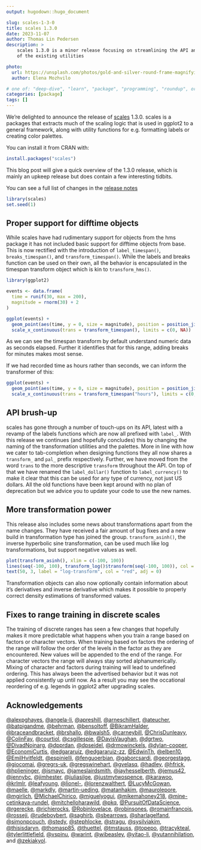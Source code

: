 ```yaml
---
output: hugodown::hugo_document

slug: scales-1-3-0
title: scales 1.3.0
date: 2023-11-07
author: Thomas Lin Pedersen
description: >
    scales 1.3.0 is a minor release focusing on streamlining the API and gradual improvements 
    of the existing utilities

photo:
  url: https://unsplash.com/photos/gold-and-silver-round-frame-magnifying-glass-j06gLuKK0GM
  author: Elena Mozhvilo

# one of: "deep-dive", "learn", "package", "programming", "roundup", or "other"
categories: [package] 
tags: []
---
```


```{=html}
<!--
TODO:
* [ ] Look over / edit the post's title in the yaml
* [ ] Edit (or delete) the description; note this appears in the Twitter card
* [ ] Pick category and tags (see existing with `hugodown::tidy_show_meta()`)
* [ ] Find photo & update yaml metadata
* [ ] Create `thumbnail-sq.jpg`; height and width should be equal
* [ ] Create `thumbnail-wd.jpg`; width should be >5x height
* [ ] `hugodown::use_tidy_thumbnails()`
* [ ] Add intro sentence, e.g. the standard tagline for the package
* [ ] `usethis::use_tidy_thanks()`
-->
```
We're delighted to announce the release of [scales](https://scales.r-lib.org) 1.3.0. scales is a packages that extracts much of the scaling logic that is used in ggplot2 to a general framework, along with utility functions for e.g. formatting labels or creating color palettes.

You can install it from CRAN with:

```r
install.packages("scales")
```

This blog post will give a quick overview of the 1.3.0 release, which is mainly an upkeep release but does contain a few interesting tidbits.

You can see a full list of changes in the [release notes](%7B%20github_release%20%7D)

```r
library(scales)
set.seed(1)
```

## Proper support for difftime objects

While scales have had rudimentary support for objects from the hms package it has not included basic support for difftime objects from base. This is now rectified with the introduction of `label_timespan()`, `breaks_timespan()`, and `transform_timespan()`. While the labels and breaks function can be used on their own, all the behavior is encapsulated in the timespan transform object which is kin to `transform_hms()`.

```r
library(ggplot2)

events <- data.frame(
  time = runif(30, max = 200),
  magnitude = rnorm(30) + 2
)

ggplot(events) + 
  geom_point(aes(time, y = 0, size = magnitude), position = position_jitter(height = 0)) + 
  scale_x_continuous(trans = transform_timespan(), limits = c(0, NA))
```

As we can see the timespan transform by default understand numeric data as seconds elapsed. Further it identifies that for this range, adding breaks for minutes makes most sense.

If we had recorded time as hours rather than seconds, we can inform the transformer of this:

```r
ggplot(events) + 
  geom_point(aes(time, y = 0, size = magnitude), position = position_jitter(height = 0)) + 
  scale_x_continuous(trans = transform_timespan("hours"), limits = c(0, NA))
```

## API brush-up

scales has gone through a number of touch-ups on its API, latest with a revamp of the labels functions which are now all prefixed with `label_`. With this release we continues (and hopefully concludes) this by changing the naming of the transformation utilities and the palettes. More in line with how we cater to tab-completion when designing functions they all now shares a `transform_` and `pal_` prefix respectively. Further, we have moved from the word `trans` to the more descriptive `transform` throughout the API. On top of that we have renamed the `label_dollar()` function to `label_currency()` to make it clear that this can be used for any type of currency, not just US dollars. All the old functions have been kept around with no plan of deprecation but we advice you to update your code to use the new names.

## More transformation power

This release also includes some news about transformations apart from the name changes. They have received a fair amount of bug fixes and a new build in transformation type has joined the group. `transform_asinh()`, the inverse hyperbolic sine transformation, can be used much like log transformations, but support negative values as well.

```r
plot(transform_asinh(), xlim = c(-100, 100))
lines(seq(-100, 100), transform_log()$transform(seq(-100, 100)), col = "red")
text(50, 3, label = "log-transform", col = "red", adj = 0)
```

Transformation objects can also now optionally contain information about it's derivatives and inverse derivative which makes it possible to properly correct density estimations of transformed values.

## Fixes to range training in discrete scales

The training of discrete ranges has seen a few changes that hopefully makes it more predictable what happens when you train a range based on factors or character vectors. When training based on factors the ordering of the range will follow the order of the levels in the factor as they are encountered. New values will be appended to the end of the range. For character vectors the range will always stay sorted alphanumerically. Mixing of character and factors during training will lead to undefined ordering. This has always been the advertised behavior but it was not applied consistently up until now. As a result you may see the occational reordering of e.g. legends in ggplot2 after upgrading scales.

## Acknowledgements

[\@alexpghayes](https://github.com/alexpghayes), [\@angela-li](https://github.com/angela-li), [\@apreshill](https://github.com/apreshill), [\@arneschillert](https://github.com/arneschillert), [\@ateucher](https://github.com/ateucher), [\@batpigandme](https://github.com/batpigandme), [\@behrman](https://github.com/behrman), [\@bensoltoff](https://github.com/bensoltoff), [\@BikramHalder](https://github.com/BikramHalder), [\@braceandbracket](https://github.com/braceandbracket), [\@brshallo](https://github.com/brshallo), [\@bwalsh5](https://github.com/bwalsh5), [\@carneybill](https://github.com/carneybill), [\@ChrisDunleavy](https://github.com/ChrisDunleavy), [\@ColinFay](https://github.com/ColinFay), [\@courtiol](https://github.com/courtiol), [\@csgillespie](https://github.com/csgillespie), [\@DavisVaughan](https://github.com/DavisVaughan), [\@dgrtwo](https://github.com/dgrtwo), [\@DivadNojnarg](https://github.com/DivadNojnarg), [\@dpprdan](https://github.com/dpprdan), [\@dpseidel](https://github.com/dpseidel), [\@drmowinckels](https://github.com/drmowinckels), [\@dylan-cooper](https://github.com/dylan-cooper), [\@EconomiCurtis](https://github.com/EconomiCurtis), [\@edgararuiz](https://github.com/edgararuiz), [\@edgararuiz-zz](https://github.com/edgararuiz-zz), [\@EdwinTh](https://github.com/EdwinTh), [\@elben10](https://github.com/elben10), [\@EmilHvitfeldt](https://github.com/EmilHvitfeldt), [\@espinielli](https://github.com/espinielli), [\@fenguoerbian](https://github.com/fenguoerbian), [\@gaborcsardi](https://github.com/gaborcsardi), [\@georgestagg](https://github.com/georgestagg), [\@giocomai](https://github.com/giocomai), [\@gregrs-uk](https://github.com/gregrs-uk), [\@gregswinehart](https://github.com/gregswinehart), [\@gvelasq](https://github.com/gvelasq), [\@hadley](https://github.com/hadley), [\@hfrick](https://github.com/hfrick), [\@hplieninger](https://github.com/hplieninger), [\@ismayc](https://github.com/ismayc), [\@jameslairdsmith](https://github.com/jameslairdsmith), [\@jayhesselberth](https://github.com/jayhesselberth), [\@jemus42](https://github.com/jemus42), [\@jennybc](https://github.com/jennybc), [\@jimhester](https://github.com/jimhester), [\@juliasilge](https://github.com/juliasilge), [\@justmytwospence](https://github.com/justmytwospence), [\@karawoo](https://github.com/karawoo), [\@krlmlr](https://github.com/krlmlr), [\@leafyoung](https://github.com/leafyoung), [\@lionel-](https://github.com/lionel-), [\@lorenzwalthert](https://github.com/lorenzwalthert), [\@LucyMcGowan](https://github.com/LucyMcGowan), [\@maelle](https://github.com/maelle), [\@markdly](https://github.com/markdly), [\@martin-ueding](https://github.com/martin-ueding), [\@matanhakim](https://github.com/matanhakim), [\@maurolepore](https://github.com/maurolepore), [\@mgirlich](https://github.com/mgirlich), [\@MichaelChirico](https://github.com/MichaelChirico), [\@miguelyogui](https://github.com/miguelyogui), [\@mikemahoney218](https://github.com/mikemahoney218), [\@mine-cetinkaya-rundel](https://github.com/mine-cetinkaya-rundel), [\@mitchelloharawild](https://github.com/mitchelloharawild), [\@pkq](https://github.com/pkq), [\@PursuitOfDataScience](https://github.com/PursuitOfDataScience), [\@rgerecke](https://github.com/rgerecke), [\@richierocks](https://github.com/richierocks), [\@Robinlovelace](https://github.com/Robinlovelace), [\@robinsones](https://github.com/robinsones), [\@romainfrancois](https://github.com/romainfrancois), [\@rosseji](https://github.com/rosseji), [\@rudeboybert](https://github.com/rudeboybert), [\@saghirb](https://github.com/saghirb), [\@sbearrows](https://github.com/sbearrows), [\@sharlagelfand](https://github.com/sharlagelfand), [\@simonpcouch](https://github.com/simonpcouch), [\@stedy](https://github.com/stedy), [\@stephlocke](https://github.com/stephlocke), [\@stragu](https://github.com/stragu), [\@sysilviakim](https://github.com/sysilviakim), [\@thisisdaryn](https://github.com/thisisdaryn), [\@thomasp85](https://github.com/thomasp85), [\@thuettel](https://github.com/thuettel), [\@tmstauss](https://github.com/tmstauss), [\@topepo](https://github.com/topepo), [\@tracykteal](https://github.com/tracykteal), [\@tylerlittlefield](https://github.com/tylerlittlefield), [\@vspinu](https://github.com/vspinu), [\@warint](https://github.com/warint), [\@wibeasley](https://github.com/wibeasley), [\@yitao-li](https://github.com/yitao-li), [\@yutannihilation](https://github.com/yutannihilation), and [\@zekiakyol](https://github.com/zekiakyol).
